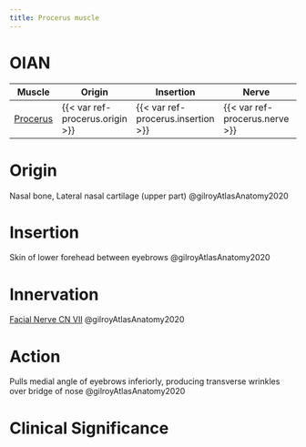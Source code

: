 ```yaml
---
title: Procerus muscle
---
```


# OIAN

| Muscle  | Origin | Insertion | Nerve | Action |
|------|--------|-------|----------|--------|
| [Procerus]({{< var ref-procerus.path >}}) | {{< var ref-procerus.origin >}} | {{< var ref-procerus.insertion >}} | {{< var ref-procerus.nerve >}} | {{< var ref-procerus.action >}} |

# Origin {#origin}
Nasal bone, Lateral nasal cartilage (upper part) @gilroyAtlasAnatomy2020

# Insertion {#insertion}
Skin of lower forehead between eyebrows @gilroyAtlasAnatomy2020

# Innervation {#innervation}

[Facial Nerve CN VII]({{< var ref-cn7.path >}}) @gilroyAtlasAnatomy2020

# Action {#action}
Pulls medial angle of eyebrows inferiorly, producing transverse wrinkles over bridge of nose @gilroyAtlasAnatomy2020

# Clinical Significance